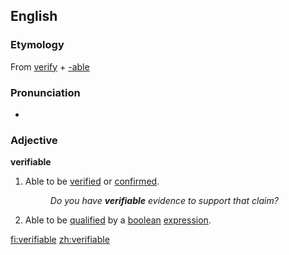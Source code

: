 ==English==
===Etymology===
From [[verify]] + [[-able]]

===Pronunciation===
*{{audio|en-us-verifiable.ogg|Audio (US)}}

===Adjective===
'''verifiable'''
#Able to be [[verified]] or [[confirmed]].
#:''Do you have '''verifiable''' evidence to support that claim?''
#Able to be [[qualified]] by a [[boolean]] [[expression]].

[[fi:verifiable]]
[[zh:verifiable]]